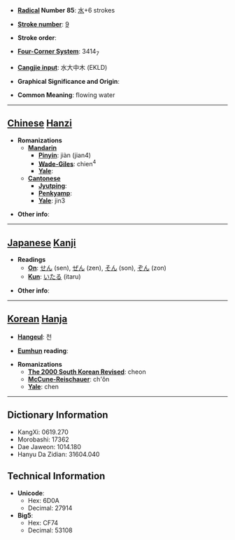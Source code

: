 * '''[[Wiktionary:Chinese radical index| Radical]] Number 85''': [[Wiktionary:Chinese radical index 水|水]]+6 strokes

* '''[[Wiktionary:Chinese total strokes index|Stroke number]]''': [[Wiktionary:Chinese total strokes index 9|9]]

* '''Stroke order''': 

* '''[[Wiktionary:Chinese four corner index|Four-Corner System]]''': 3414<sub>7</sub>

* '''[[Wiktionary:Chinese Cangjie index|Cangjie input]]''': 水大中木 (EKLD)

* '''Graphical Significance and Origin''': 

* '''Common Meaning''': flowing water

----

== [[Chinese]] [[Hanzi]] ==

* '''Romanizations'''
** '''[[Mandarin]]'''
*** '''[[Pinyin]]''': jiàn (jian4)
*** '''[[Wade-Giles]]''': chien<sup>4</sup>
*** '''[[Yale]]''': 
** '''[[Cantonese]]'''
*** '''[[Jyutping]]''':
*** '''[[Penkyamp]]''': 
*** '''[[Yale]]''': jin3

* '''Other info''': 

----

== [[Japanese]] [[Kanji]] ==

* '''Readings'''
** '''[[On]]''': [[せん]] (sen), [[ぜん]] (zen), [[そん]] (son), [[ぞん]] (zon)
** '''[[Kun]]''': [[いたる]] (itaru)

* '''Other info''':  

----

== [[Korean]] [[Hanja]] ==

* '''[[Hangeul]]''': 천

* '''[[Eumhun]] reading''': 

* '''Romanizations'''
** '''[[The 2000 South Korean Revised Romanization|The 2000 South Korean Revised]]''': cheon
** '''[[McCune-Reischauer]]''': ch'ŏn
** '''[[Yale]]''': chen

----

== Dictionary Information ==

* KangXi: 0619.270
* Morobashi: 17362
* Dae Jaweon: 1014.180
* Hanyu Da Zidian: 31604.040

== Technical Information ==

* '''Unicode''':
** Hex: 6D0A
** Decimal: 27914
* '''Big5''':
** Hex: CF74
** Decimal: 53108